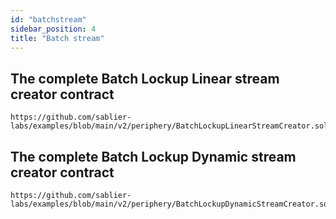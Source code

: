 ```yaml
---
id: "batchstream"
sidebar_position: 4
title: "Batch stream"
---
```


## The complete Batch Lockup Linear stream creator contract

```solidity reference title="Batch Lockup Linear stream creator"
https://github.com/sablier-labs/examples/blob/main/v2/periphery/BatchLockupLinearStreamCreator.sol
```

## The complete Batch Lockup Dynamic stream creator contract

```solidity reference title="Batch Lockup Dynamic stream creator"
https://github.com/sablier-labs/examples/blob/main/v2/periphery/BatchLockupDynamicStreamCreator.sol
```
